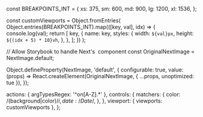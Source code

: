 
const BREAKPOINTS_INT = {
xs: 375,
sm: 600,
md: 900,
lg: 1200,
xl: 1536,
};

const customViewports = Object.fromEntries(
Object.entries(BREAKPOINTS_INT).map(([key, val], idx) => {
console.log(val);
return [
key,
{
name: key,
styles: {
width: `${val}px`,
height: `${(idx + 5) * 10}vh`,
},
},
];
})
);

// Allow Storybook to handle Next's <Image> component
const OriginalNextImage = NextImage.default;

Object.defineProperty(NextImage, 'default', {
configurable: true,
value: (props) =>
React.createElement(OriginalNextImage, { ...props, unoptimized: tue }),
});

  actions: { argTypesRegex: '^on[A-Z].*' },
  controls: {
    matchers: {
      color: /(background|color)$/i,
      date: /Date$/,
    },
  },
  viewport: { viewports: customViewports },
};
